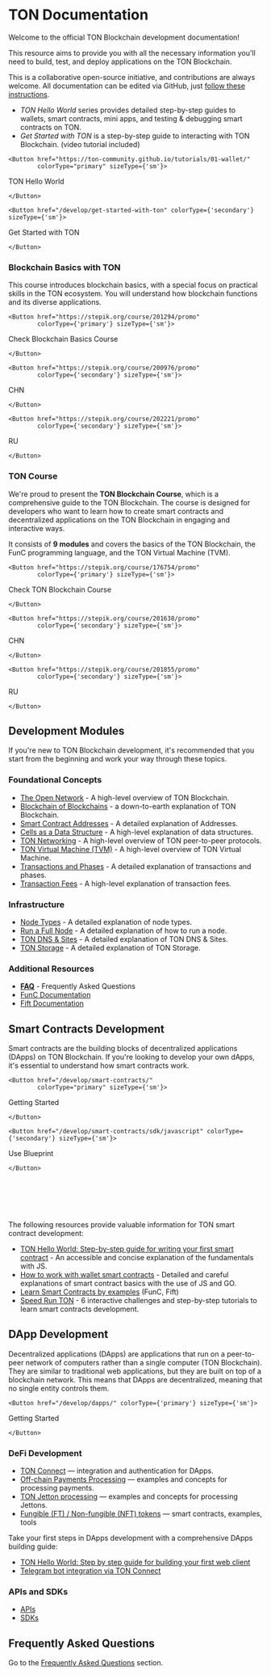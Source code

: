 
# TON Documentation

Welcome to the official TON Blockchain development documentation!

This resource aims to provide you with all the necessary information you'll need to build, test, and deploy applications on the TON Blockchain.

This is a collaborative open-source initiative, and contributions are always welcome. All documentation can be edited via GitHub, just [follow these instructions](/contribute).

- _TON Hello World_ series provides detailed step-by-step guides to wallets, smart contracts, mini apps, and testing & debugging smart contracts on TON.
- _Get Started with TON_ is a step-by-step guide to interacting with TON Blockchain. (video tutorial included)

```mdx-code-block
<Button href="https://ton-community.github.io/tutorials/01-wallet/"
        colorType="primary" sizeType={'sm'}>
```

TON Hello World

```mdx-code-block
</Button>
```

```mdx-code-block
<Button href="/develop/get-started-with-ton" colorType={'secondary'} sizeType={'sm'}>
```

Get Started with TON

```mdx-code-block
</Button>
```

### Blockchain Basics with TON

This course introduces blockchain basics, with a special focus on practical skills in the TON ecosystem. You will understand how blockchain functions and its diverse applications.

```mdx-code-block
<Button href="https://stepik.org/course/201294/promo" 
        colorType={'primary'} sizeType={'sm'}>
```

Check Blockchain Basics Course

```mdx-code-block
</Button>
```

```mdx-code-block
<Button href="https://stepik.org/course/200976/promo" 
        colorType={'secondary'} sizeType={'sm'}>
```

CHN

```mdx-code-block
</Button>
```

```mdx-code-block
<Button href="https://stepik.org/course/202221/promo" 
        colorType={'secondary'} sizeType={'sm'}>
```

RU

```mdx-code-block
</Button>
```

### TON Course

We're proud to present the **TON Blockchain Course**, which is a comprehensive guide to the TON Blockchain. The course is designed for developers who want to learn how to create smart contracts and decentralized applications on the TON Blockchain in engaging and interactive ways.

It consists of **9 modules** and covers the basics of the TON Blockchain, the FunC programming language, and the TON Virtual Machine (TVM).

```mdx-code-block
<Button href="https://stepik.org/course/176754/promo" 
        colorType={'primary'} sizeType={'sm'}>
```

Check TON Blockchain Course

```mdx-code-block
</Button>
```

```mdx-code-block
<Button href="https://stepik.org/course/201638/promo" 
        colorType={'secondary'} sizeType={'sm'}>
```

CHN

```mdx-code-block
</Button>
```

```mdx-code-block
<Button href="https://stepik.org/course/201855/promo" 
        colorType={'secondary'} sizeType={'sm'}>
```

RU

```mdx-code-block
</Button>
```

## Development Modules

If you're new to TON Blockchain development, it's recommended that you start from the beginning and work your way through these topics.

### Foundational Concepts

- [The Open Network](/learn/introduction) - A high-level overview of TON Blockchain.
- [Blockchain of Blockchains](/learn/overviews/ton-blockchain) - a down-to-earth explanation of TON Blockchain.
- [Smart Contract Addresses](/learn/overviews/addresses) - A detailed explanation of Addresses.
- [Cells as a Data Structure](/learn/overviews/cells) - A high-level explanation of data structures.
- [TON Networking](/learn/networking/overview) - A high-level overview of TON peer-to-peer protocols.
- [TON Virtual Machine (TVM)](/learn/tvm-instructions/tvm-overview) - A high-level overview of TON Virtual Machine.
- [Transactions and Phases](/learn/tvm-instructions/tvm-overview#transactions-and-phases) - A detailed explanation of transactions and phases.
- [Transaction Fees](/develop/smart-contracts/fees) - A high-level explanation of transaction fees.

### Infrastructure

- [Node Types](/participate/nodes/node-types) - A detailed explanation of node types.
- [Run a Full Node](/participate/run-nodes/full-node) - A detailed explanation of how to run a node.
- [TON DNS & Sites](/participate/web3/dns) - A detailed explanation of TON DNS & Sites.
- [TON Storage](/participate/ton-storage/storage-daemon) - A detailed explanation of TON Storage.

### Additional Resources

- [**FAQ**](/develop/howto/faq) - Frequently Asked Questions
- [FunC Documentation](/develop/func/overview)
- [Fift Documentation](/develop/fift/overview)

## Smart Contracts Development

Smart contracts are the building blocks of decentralized applications (DApps) on TON Blockchain. If you're looking to develop your own dApps, it's essential to understand how smart contracts work.

```mdx-code-block
<Button href="/develop/smart-contracts/"
        colorType="primary" sizeType={'sm'}>
```

Getting Started

```mdx-code-block
</Button>
```

```mdx-code-block
<Button href="/develop/smart-contracts/sdk/javascript" colorType={'secondary'} sizeType={'sm'}>
```

Use Blueprint

```mdx-code-block
</Button>
```

<br></br><br></br>

The following resources provide valuable information for TON smart contract development:

- [TON Hello World: Step-by-step guide for writing your first smart contract](https://ton-community.github.io/tutorials/02-contract/) - An accessible and concise explanation of the fundamentals with JS.
- [How to work with wallet smart contracts](/develop/smart-contracts/tutorials/wallet) - Detailed and careful explanations of smart contract basics with the use of JS and GO.
- [Learn Smart Contracts by examples](/develop/smart-contracts/examples) (FunC, Fift)
- [Speed Run TON](/develop/smart-contracts/examples) - 6 interactive challenges and step-by-step tutorials to learn smart contracts development.

## DApp Development

Decentralized applications (DApps) are applications that run on a peer-to-peer network of computers rather than a single computer (TON Blockchain). They are similar to traditional web applications, but they are built on top of a blockchain network. This means that DApps are decentralized, meaning that no single entity controls them.

```mdx-code-block
<Button href="/develop/dapps/" colorType={'primary'} sizeType={'sm'}>
```

Getting Started

```mdx-code-block
</Button>
```

### DeFi Development

- [TON Connect](/develop/dapps/ton-connect/overview) — integration and authentication for DApps.
- [Off-chain Payments Processing](/develop/dapps/asset-processing) — examples and concepts for processing payments.
- [TON Jetton processing](/develop/dapps/asset-processing/jettons) — examples and concepts for processing Jettons.
- [Fungible (FT) / Non-fungible (NFT) tokens](/develop/dapps/defi/tokens) — smart contracts, examples, tools

Take your first steps in DApps development with a comprehensive DApps building guide:

- [TON Hello World: Step by step guide for building your first web client](https://ton-community.github.io/tutorials/03-client/)
- [Telegram bot integration via TON Connect](/develop/dapps/ton-connect/tg-bot-integration)

### APIs and SDKs

- [APIs](/develop/dapps/apis)
- [SDKs](/develop/dapps/apis/sdk)

## Frequently Asked Questions

Go to the [Frequently Asked Questions](/develop/howto/faq) section.
